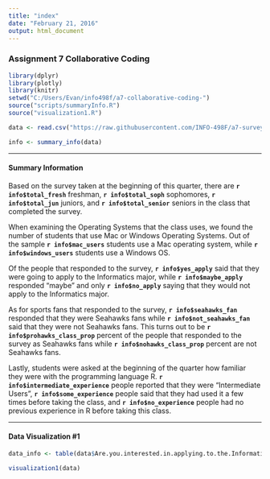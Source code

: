```yaml
---
title: "index"
date: "February 21, 2016"
output: html_document
---
```


### Assignment 7 Collaborative Coding 
```r
library(dplyr)
library(plotly)
library(knitr)
setwd("C:/Users/Evan/info498f/a7-collaborative-coding-")
source("scripts/summaryInfo.R")
source("visualization1.R")

data <- read.csv("https://raw.githubusercontent.com/INFO-498F/a7-survey-data/master/intro_survey_data.csv")

info <- summary_info(data)
```

***

#### **Summary Information**
Based on the survey taken at the beginning of this quarter, there are **`r info$total_fresh`** freshman, **`r info$total_soph`** sophomores, **`r info$total_jun`** juniors, and **`r info$total_senior`** seniors in the class that completed the survey.

When examining the Operating Systems that the class uses, we found the number of students that use Mac or Windows Operating Systems. Out of the sample **`r info$mac_users`** students use a Mac operating system, while **`r info$windows_users`** students use a Windows OS.

Of the people that responded to the survey, **`r info$yes_apply`** said that they were going to apply to the Informatics major, while **`r info$maybe_apply`** responded "maybe" and only **`r info$no_apply`** saying that they would not apply to the Informatics major.

As for sports fans that responded to the survey, **`r info$seahawks_fan`** responded that they were Seahawks fans while **`r info$not_seahawks_fan`** said that they were not Seahawks fans. This turns out to be **`r info$prohawks_class_prop`** percent of the people that responded to the survey as Seahawks fans while **`r info$nohawks_class_prop`** percent are not Seahawks fans.

Lastly, students were asked at the beginning of the quarter how familiar they were with the programming language R. **`r info$intermediate_experience`** people reported that they were "Intermediate Users", **`r info$some_experience`** people said that they had used it a few times before taking the class, and **`r info$no_experience`** people had no previous experience in R before taking this class.

***

#### **Data Visualization #1**
```r
data_info <- table(data$Are.you.interested.in.applying.to.the.Informatics.major.)

visualization1(data)
```
